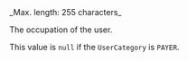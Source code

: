 <ResponseField name="Occupation" type="string">
  _Max. length: 255 characters_
  
  The occupation of the user.

  This value is `null` if the `UserCategory` is `PAYER`.
</ResponseField>